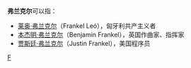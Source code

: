 '''弗兰克尔'''可以指：
*[[莱奥·弗兰克尔|莱奥·弗兰克尔]]（Frankel Leó），匈牙利共产主义者
*[[本杰明·弗兰克尔|本杰明·弗兰克尔]]（Benjamin Frankel），英国作曲家、指挥家
*[[贾斯廷·弗兰克尔|贾斯廷·弗兰克尔]]（Justin Frankel），美国程序员
{{Disambig|Augustine|Cat=人名译名消歧义}}
[[Category:英语的名|F]]